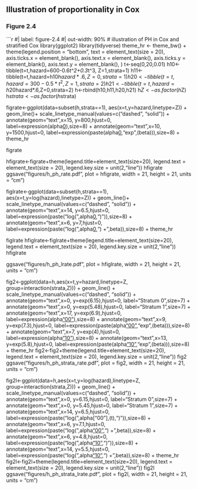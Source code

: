 ## Illustration of proportionality in Cox

### Figure 2.4

```r
#| label: figure-2.4
#| out-width: 90%
# illustration of PH in Cox and stratified Cox
library(ggplot2)
library(tidyverse)
theme_hr <- theme_bw() +
  theme(legend.position = "bottom", 
        text = element_text(size = 20), 
        axis.ticks.x = element_blank(),
        axis.text.x = element_blank(),
        axis.ticks.y = element_blank(),
        axis.text.y = element_blank(),
  ) 
t<-seq(0,20,0.01)
h10<-tibble(t=t,hazard=600-0.6*t^2+0.3*t^3,   Z=1,strata=1)
h11<-tibble(t=t,hazard=h10$hazard*.6,Z=0,strata=1)
h20<-tibble(t=t,hazard=300-0.5*t^2,   Z=1,strata=2)
h21<-tibble(t=t,hazard=h20$hazard*.6,Z=0,strata=2)
h<-rbind(h10,h11,h20,h21)
h$Z<-as.factor(h$Z)
h$strata<-as.factor(h$strata)

figrate<-ggplot(data=subset(h,strata==1),
       aes(x=t,y=hazard,linetype=Z)) +
  geom_line()+
  scale_linetype_manual(values=c("dashed", "solid")) +
  annotate(geom="text",x=15, y=800,hjust=0,
           label=expression(alpha[0](t)),size=8) +
  annotate(geom="text",x=10, y=1500,hjust=0,
           label=expression(paste(alpha[0](t),"exp",(beta))),size=8) +
  theme_hr

figrate

hfigrate<-figrate+theme(legend.title=element_text(size=20), legend.text = element_text(size = 20), legend.key.size = unit(2,"line"))
hfigrate
ggsave("figures/h_ph_rate.pdf", plot = hfigrate, 
       width = 21, height = 21, units = "cm")

figlrate<-ggplot(data=subset(h,strata==1),
       aes(x=t,y=log(hazard),linetype=Z)) +
  geom_line()+
  scale_linetype_manual(values=c("dashed", "solid")) +
  annotate(geom="text",x=14, y=6.5,hjust=0,
           label=expression(paste("log(",alpha[0](t),")")),size=8) +
  annotate(geom="text",x=6, y=7,hjust=0,
           label=expression(paste("log(",alpha[0](t),") + ",beta)),size=8) +
  theme_hr

figlrate
hfiglrate<-figlrate+theme(legend.title=element_text(size=20), legend.text = element_text(size = 20), legend.key.size = unit(2,"line"))
hfiglrate

ggsave("figures/h_ph_lrate.pdf", plot = hfiglrate, 
       width = 21, height = 21, units = "cm")



fig2<-ggplot(data=h,aes(x=t,y=hazard,linetype=Z,
                  group=interaction(strata,Z))) +
  geom_line() +
  scale_linetype_manual(values=c("dashed", "solid")) +
  annotate(geom="text",x=0, y=exp(6.15),hjust=0,
           label="Stratum 0",size=7) +
  annotate(geom="text",x=0, y=exp(5.48),hjust=0,
           label="Stratum 1",size=7) +
  annotate(geom="text",x=17, y=exp(6.9),hjust=0,
           label=expression(alpha["00"](t)),size=8) +
  annotate(geom="text",x=9, y=exp(7.3),hjust=0,
           label=expression(paste(alpha["00"](t),"exp",(beta))),size=8) +
  annotate(geom="text",x=7, y=exp(4),hjust=0,
           label=expression(alpha["10"](t)),size=8) +
  annotate(geom="text",x=13, y=exp(5.8),hjust=0,
           label=expression(paste(alpha["10"](t),"exp",(beta))),size=8) +
  theme_hr
fig2<-fig2+theme(legend.title=element_text(size=20), legend.text = element_text(size = 20), legend.key.size = unit(2,"line"))
fig2
ggsave("figures/h_ph_strata_rate.pdf", plot = fig2, 
       width = 21, height = 21, units = "cm")


fig2l<-ggplot(data=h,aes(x=t,y=log(hazard),linetype=Z,
                        group=interaction(strata,Z))) +
  geom_line() +
  scale_linetype_manual(values=c("dashed", "solid")) +
  annotate(geom="text",x=0, y=6.15,hjust=0,
           label="Stratum 0",size=7) +
  annotate(geom="text",x=0, y=5.45,hjust=0,
           label="Stratum 1",size=7) +
  annotate(geom="text",x=14, y=6.5,hjust=0,
           label=expression(paste("log(",alpha["00"],(t),")")),size=8) +
  annotate(geom="text",x=6, y=7.1,hjust=0,
           label=expression(paste("log(",alpha["00"](t),") + ",beta)),size=8) +
  annotate(geom="text",x=6, y=4.8,hjust=0,
           label=expression(paste("log(",alpha["10"](t),")")),size=8) +
  annotate(geom="text",x=14, y=5.5,hjust=0,
           label=expression(paste("log(",alpha["10"](t),") + ",beta)),size=8) +
  theme_hr
fig2l<-fig2l+theme(legend.title=element_text(size=20), legend.text = element_text(size = 20), legend.key.size = unit(2,"line"))
fig2l
ggsave("figures/h_ph_strata_lrate.pdf", plot = fig2l, 
       width = 21, height = 21, units = "cm")
